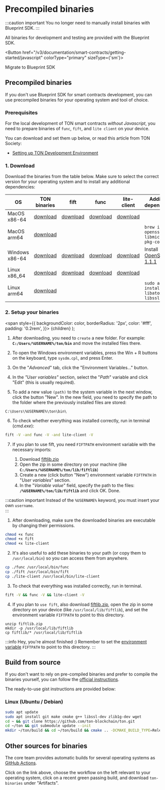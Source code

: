 


# Precompiled binaries

:::caution important
You no longer need to manually install binaries with Blueprint SDK.
:::

All binaries for development and testing are provided with the Blueprint SDK.

 
<Button href="/v3/documentation/smart-contracts/getting-started/javascript"
colorType="primary" sizeType={'sm'}>

Migrate to Blueprint SDK
 
</Button>


## Precompiled binaries

If you don't use Blueprint SDK for smart contracts development, you can use precompiled binaries for your operating system and tool of choice.

### Prerequisites

For the local development of TON smart contracts _without Javascript_, you need to prepare binaries of `func`, `fift`, and `lite client` on your device.

You can download and set them up below, or read this article from TON Society:
* [Setting up TON Development Environment](https://blog.ton.org/setting-up-a-ton-development-environment)

### 1. Download
 
Download the binaries from the table below.  Make sure to select the correct version for your operating system and to install any additional dependencies:

| OS             | TON binaries                                                                             | fift                                                                                        | func                                                                                        | lite-client | Additional dependencies                                                              |
|----------------|-------------------------------------------------------------------------------------------------|---------------------------------------------------------------------------------------------|---------------------------------------------------------------------------------------------|-------------|--------------------------------------------------------------------------------------|
| MacOS x86-64   | [download](https://github.com/ton-blockchain/ton/releases/latest/download/ton-mac-x86-64.zip)   | [download](https://github.com/ton-blockchain/ton/releases/latest/download/fift-mac-x86-64)  | [download](https://github.com/ton-blockchain/ton/releases/latest/download/func-mac-x86-64)  | [download](https://github.com/ton-blockchain/ton/releases/latest/download/lite-client-mac-x86-64)     |                                                                |
| MacOS arm64    | [download](https://github.com/ton-blockchain/ton/releases/latest/download/ton-mac-arm64.zip)    |                                                                                             ||| `brew install openssl ninja libmicrohttpd pkg-config`                                         |
| Windows x86-64 | [download](https://github.com/ton-blockchain/ton/releases/latest/download/ton-win-x86-64.zip) | [download](https://github.com/ton-blockchain/ton/releases/latest/download/fift.exe)         | [download](https://github.com/ton-blockchain/ton/releases/latest/download/func.exe)         | [download](https://github.com/ton-blockchain/ton/releases/latest/download/lite-client.exe)            | Install [OpenSSL 1.1.1](/ton-binaries/windows/Win64OpenSSL_Light-1_1_1q.msi) |
| Linux  x86_64  | [download](https://github.com/ton-blockchain/ton/releases/latest/download/ton-linux-x86_64.zip) | [download](https://github.com/ton-blockchain/ton/releases/latest/download/fift-linux-x86_64) | [download](https://github.com/ton-blockchain/ton/releases/latest/download/func-linux-x86_64) | [download](https://github.com/ton-blockchain/ton/releases/latest/download/lite-client-linux-x86_64) |                                             |
| Linux  arm64   | [download](https://github.com/ton-blockchain/ton/releases/latest/download/ton-linux-arm64.zip)  | |                                                                                             |  | `sudo apt install libatomic1 libssl-dev`                                             |

### 2. Setup your binaries
 
<span
style={{
backgroundColor: color,
borderRadius: '2px',
color: '#fff',
padding: '0.2rem',
}}>
{children}
</span>
);

<Tabs groupId="operating-systems">
  <TabItem value="win" label="Windows">

  1. After downloading, you need to `create` a new folder. For example: **`C:/Users/%USERNAME%/ton/bin`** and move the installed files there.

  2. To open the Windows environment variables, press the <Highlight color="#1877F2">Win + R</Highlight> buttons on the keyboard, type `sysdm.cpl`, and press Enter.

  3. On the "_Advanced_" tab, click the <Highlight color="#1877F2">"Environment Variables..."</Highlight> button.

  4. In the _"User variables"_ section, select the "_Path_" variable and click <Highlight color="#1877F2">"Edit"</Highlight> (this is usually required).
  
  5. To add a new value `(path)` to the system variable in the next window, click the  button <Highlight color="#1877F2">"New"</Highlight>.
  In the new field, you need to specify the path to the folder where the previously installed files are stored:

  ```
  C:\Users\%USERNAME%\ton\bin\
  ```

  6. To check whether everything was installed correctly, run in terminal (_cmd.exe_):

  ```bash
  fift -V -and func -V -and lite-client -V
  ```

  7. If you plan to use fift, you need `FIFTPATH` environment variable with the necessary imports:

     1. Download [fiftlib.zip](/ton-binaries/windows/fiftlib.zip)
     2. Open the zip in some directory on your machine (like **`C:/Users/%USERNAME%/ton/lib/fiftlib`**)
     3. Create a new (click button <Highlight color="#1877F2">"New"</Highlight>) environment variable `FIFTPATH` in "_User variables_" section. 
     4. In the "_Variable value_" field, specify the path to the files: **`/%USERNAME%/ton/lib/fiftlib`** and click <Highlight color="#1877F2">OK</Highlight>. Done.


:::caution important
Instead of the `%USERNAME%` keyword, you must insert your own `username`.  
:::  

</TabItem>
<TabItem value="mac" label="Linux / MacOS">

  1. After downloading, make sure the downloaded binaries are executable by changing their permissions.
   ```bash
   chmod +x func
   chmod +x fift
   chmod +x lite-client
   ```

  2. It's also useful to add these binaries to your path (or copy them to `/usr/local/bin`) so you can access them from anywhere.
   ```bash
   cp ./func /usr/local/bin/func
   cp ./fift /usr/local/bin/fift
   cp ./lite-client /usr/local/bin/lite-client
   ```

  3. To check that everything was installed correctly, run in terminal.
   ```bash
   fift -V && func -V && lite-client -V
   ```

  4. If you plan to `use fift`, also download [fiftlib.zip](/ton-binaries/windows/fiftlib.zip), open the zip in some directory on your device (like `/usr/local/lib/fiftlib`), and set the environment variable `FIFTPATH` to point to this directory.
   
   ```
   unzip fiftlib.zip
   mkdir -p /usr/local/lib/fiftlib
   cp fiftlib/* /usr/local/lib/fiftlib
   ```

:::info Hey, you're almost finished :)
Remember to set the [environment variable](https://stackoverflow.com/questions/14637979/how-to-permanently-set-path-on-linux-unix) `FIFTPATH` to point to this directory.
:::

  </TabItem>
</Tabs>




## Build from source

If you don't want to rely on pre-compiled binaries and prefer to compile the binaries yourself, you can follow the [official instructions](/v3/guidelines/smart-contracts/howto/compile/compilation-instructions).

The ready-to-use gist instructions are provided below:

### Linux (Ubuntu / Debian)

```bash
sudo apt update
sudo apt install git make cmake g++ libssl-dev zlib1g-dev wget
cd ~ && git clone https://github.com/ton-blockchain/ton.git
cd ~/ton && git submodule update --init
mkdir ~/ton/build && cd ~/ton/build && cmake .. -DCMAKE_BUILD_TYPE=Release && make -j 4
```
## Other sources for binaries

The core team provides automatic builds for several operating systems as [GitHub Actions](https://github.com/ton-blockchain/ton/releases/latest).

Click on the link above, choose the workflow on the left relevant to your operating system, click on a recent green passing build, and download `ton-binaries` under "Artifacts".

<Feedback />

